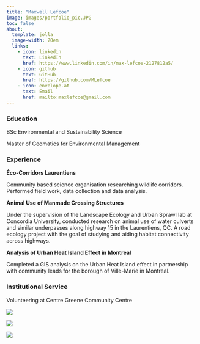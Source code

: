 ```yaml
---
title: "Maxwell Lefcoe"
image: images/portfolio_pic.JPG
toc: false
about:
  template: jolla
  image-width: 20em
  links: 
    - icon: linkedin
      text: LinkedIn
      href: https://www.linkedin.com/in/max-lefcoe-2127812a5/
    - icon: github
      text: GitHub
      href: https://github.com/MLefcoe
    - icon: envelope-at
      text: Email
      href: mailto:maxlefcoe@gmail.com
---
```


### Education

BSc Environmental and Sustainability Science

Master of Geomatics for Environmental Management

### Experience

**Éco-Corridors Laurentiens**

Community based science organisation researching wildlife corridors. Performed field work, data collection and data analysis.

**Animal Use of Manmade Crossing Structures**

Under the supervision of the Landscape Ecology and Urban Sprawl lab at Concordia University, conducted research on animal use of water culverts and similar underpasses along highway 15 in the Laurentiens, QC. A road ecology project with the goal of studying and aiding habitat connectivity across highways.

**Analysis of Urban Heat Island Effect in Montreal**

Completed a GIS analysis on the Urban Heat Island effect in partnership with community leads for the borough of Ville-Marie in Montreal.

### Institutional Service

Volunteering at Centre Greene Community Centre

::: {.content-visible when-format="html" layout-ncol="3"}
![](https://media1.giphy.com/media/v1.Y2lkPTc5MGI3NjExcWNscnBzM2FzYmd1amd2OWpoOG9iZGhzbGl0Z2ZyMmdneXJ6bGdpZyZlcD12MV9pbnRlcm5hbF9naWZfYnlfaWQmY3Q9Zw/cYwvshSjQF0Lo6Pmkg/giphy.gif)

![](https://media3.giphy.com/media/v1.Y2lkPTc5MGI3NjExeXRieXg2ZTNsdGVjcDU4dXFoZ2V4bG85ZXh4N2U4YjM0N2x6bnBxZiZlcD12MV9pbnRlcm5hbF9naWZfYnlfaWQmY3Q9Zw/Ko6ZeFnfc4fELe0jpI/giphy.gif)

![](https://media4.giphy.com/media/v1.Y2lkPTc5MGI3NjExb2J0ODdrejBkNmpibXc2N2MzZWNkMjl4bjc1enBuZjMyMmJrMHFmZSZlcD12MV9pbnRlcm5hbF9naWZfYnlfaWQmY3Q9Zw/ITzdJQMWNBkstYLl8Z/giphy.gif)
:::
